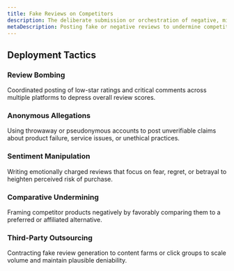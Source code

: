 ```yaml
---
title: Fake Reviews on Competitors
description: The deliberate submission or orchestration of negative, misleading, or fabricated reviews aimed at undermining competitor credibility, lowering ratings, and influencing purchasing decisions.
metaDescription: Posting fake or negative reviews to undermine competitor credibility, lower ratings, and influence customer purchasing decisions.
---
```


## Deployment Tactics

### Review Bombing  
Coordinated posting of low-star ratings and critical comments across multiple platforms to depress overall review scores.

### Anonymous Allegations  
Using throwaway or pseudonymous accounts to post unverifiable claims about product failure, service issues, or unethical practices.

### Sentiment Manipulation  
Writing emotionally charged reviews that focus on fear, regret, or betrayal to heighten perceived risk of purchase.

### Comparative Undermining  
Framing competitor products negatively by favorably comparing them to a preferred or affiliated alternative.

### Third-Party Outsourcing  
Contracting fake review generation to content farms or click groups to scale volume and maintain plausible deniability.

